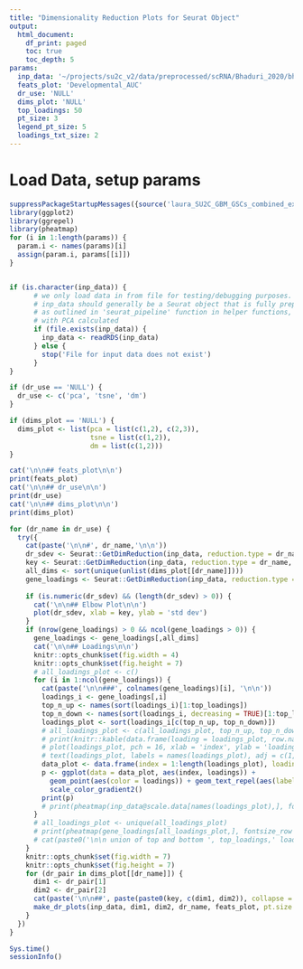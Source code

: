```yaml
---
title: "Dimensionality Reduction Plots for Seurat Object"
output:
  html_document:
    df_print: paged
    toc: true
    toc_depth: 5
params:
  inp_data: '~/projects/su2c_v2/data/preprocessed/scRNA/Bhaduri_2020/bhaduri_2020_tumor_seurat_scored.rds'
  feats_plot: 'Developmental_AUC'
  dr_use: 'NULL'
  dims_plot: 'NULL'
  top_loadings: 50
  pt_size: 3
  legend_pt_size: 5
  loadings_txt_size: 2
---
```


# Load Data, setup params

```r
suppressPackageStartupMessages({source('laura_SU2C_GBM_GSCs_combined_explore_helpers.R')})
library(ggplot2)
library(ggrepel)
library(pheatmap)
for (i in 1:length(params)) {
  param.i <- names(params)[i]
  assign(param.i, params[[i]])
}


if (is.character(inp_data)) {
      # we only load data in from file for testing/debugging purposes.
      # inp_data should generally be a Seurat object that is fully preprocessed 
      # as outlined in 'seurat_pipeline' function in helper functions,
      # with PCA calculated
      if (file.exists(inp_data)) {
        inp_data <- readRDS(inp_data)
      } else {
        stop('File for input data does not exist')
      }
}

if (dr_use == 'NULL') {
  dr_use <- c('pca', 'tsne', 'dm')
}

if (dims_plot == 'NULL') {
  dims_plot <- list(pca = list(c(1,2), c(2,3)),
                    tsne = list(c(1,2)),
                    dm = list(c(1,2)))
}

cat('\n\n## feats_plot\n\n')
print(feats_plot)
cat('\n\n## dr_use\n\n')
print(dr_use)
cat('\n\n## dims_plot\n\n')
print(dims_plot)
```

``` r
for (dr_name in dr_use) {
  try({
    cat(paste('\n\n#', dr_name,'\n\n'))
    dr_sdev <- Seurat::GetDimReduction(inp_data, reduction.type = dr_name, 'sdev')
    key <- Seurat::GetDimReduction(inp_data, reduction.type = dr_name, 'key')
    all_dims <- sort(unique(unlist(dims_plot[[dr_name]])))
    gene_loadings <- Seurat::GetDimReduction(inp_data, reduction.type = dr_name, 'gene.loadings')
    
    if (is.numeric(dr_sdev) && (length(dr_sdev) > 0)) {
      cat('\n\n## Elbow Plot\n\n')
      plot(dr_sdev, xlab = key, ylab = 'std dev')
    }
    if (nrow(gene_loadings) > 0 && ncol(gene_loadings > 0)) {
      gene_loadings <- gene_loadings[,all_dims]
      cat('\n\n## Loadings\n\n')
      knitr::opts_chunk$set(fig.width = 4)
      knitr::opts_chunk$set(fig.height = 7)
      # all_loadings_plot <- c()
      for (i in 1:ncol(gene_loadings)) {
        cat(paste('\n\n###', colnames(gene_loadings)[i], '\n\n'))
        loadings_i <- gene_loadings[,i]
        top_n_up <- names(sort(loadings_i)[1:top_loadings])
        top_n_down <- names(sort(loadings_i, decreasing = TRUE)[1:top_loadings])
        loadings_plot <- sort(loadings_i[c(top_n_up, top_n_down)])
        # all_loadings_plot <- c(all_loadings_plot, top_n_up, top_n_down)
        # print(knitr::kable(data.frame(loading = loadings_plot, row.names = names(loadings_plot))))
        # plot(loadings_plot, pch = 16, xlab = 'index', ylab = 'loading')
        # text(loadings_plot, labels = names(loadings_plot), adj = c(1,1), cex = loadings_txt_size)
        data_plot <- data.frame(index = 1:length(loadings_plot), loadings = loadings_plot, gene = names(loadings_plot))
        p <- ggplot(data = data_plot, aes(index, loadings)) +
          geom_point(aes(color = loadings)) + geom_text_repel(aes(label = gene), size = loadings_txt_size) +
          scale_color_gradient2()
        print(p)
        # print(pheatmap(inp_data@scale.data[names(loadings_plot),], fontsize_row = loadings_txt_size, show_colnames = FALSE, cluster_cols = FALSE))
      }
      # all_loadings_plot <- unique(all_loadings_plot)
      # print(pheatmap(gene_loadings[all_loadings_plot,], fontsize_row = loadings_txt_size))
      # cat(paste0('\n\n union of top and bottom ', top_loadings,' loadings for selected dimensions\n\n'))
    }
    knitr::opts_chunk$set(fig.width = 7)
    knitr::opts_chunk$set(fig.height = 7)
    for (dr_pair in dims_plot[[dr_name]]) {
      dim1 <- dr_pair[1]
      dim2 <- dr_pair[2]
      cat(paste('\n\n##', paste(paste0(key, c(dim1, dim2)), collapse = ' '), '\n\n'))
      make_dr_plots(inp_data, dim1, dim2, dr_name, feats_plot, pt.size = pt_size, legend_pt_size = legend_pt_size)
    }
  })
}
```

<!-- # PCA Results -->

<!-- ``` {r} -->
<!-- Seurat::PCElbowPlot(inp_data) -->
<!-- ``` -->

<!-- ``` {r} -->
<!-- make_dr_plots(inp_data, 1, 2, 'pca', feats_plot, pt.size = 1.0, pt.shape = 16, alpha = 0.4, legend_pt_size = 2) -->
<!-- ``` -->

<!-- ``` {r} -->
<!-- make_dr_plots(inp_data, 2, 3, 'pca', feats_plot, pt.size = 1.0, pt.shape = 16, alpha = 0.4, legend_pt_size = 2) -->
<!-- ``` -->

<!-- # TSNE Results -->

<!-- ``` {r} -->
<!-- try({make_dr_plots(inp_data, 1, 2, 'tsne', feats_plot, pt.size = 1.0, pt.shape = 16, alpha = 0.4, legend_pt_size = 2)}) -->
<!-- ``` -->

<!-- # DM results -->

<!-- ``` {r} -->
<!-- try({make_dr_plots(inp_data, 1, 2, 'dm', feats_plot, pt.size = 1.0, pt.shape = 16, alpha = 0.4, legend_pt_size = 2)}) -->
<!-- ``` -->

``` r
Sys.time()
sessionInfo()
```